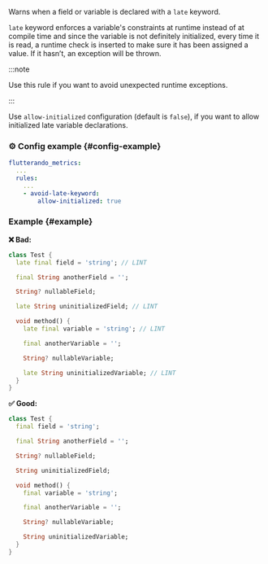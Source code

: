 
<RuleDetails version="3.2.0" severity="warning" hasConfig />

Warns when a field or variable is declared with a `late` keyword.

`late` keyword enforces a variable's constraints at runtime instead of at compile time and since the variable is not definitely initialized, every time it is read, a runtime check is inserted to make sure it has been assigned a value. If it hasn’t, an exception will be thrown.

:::note

Use this rule if you want to avoid unexpected runtime exceptions.

:::

Use `allow-initialized` configuration (default is `false`), if you want to allow initialized late variable declarations.

### ⚙️ Config example {#config-example}

```yaml
flutterando_metrics:
  ...
  rules:
    ...
    - avoid-late-keyword:
        allow-initialized: true
```

### Example {#example}

**❌ Bad:**

```dart
class Test {
  late final field = 'string'; // LINT

  final String anotherField = '';

  String? nullableField;

  late String uninitializedField; // LINT

  void method() {
    late final variable = 'string'; // LINT

    final anotherVariable = '';

    String? nullableVariable;

    late String uninitializedVariable; // LINT
  }
}
```

**✅ Good:**

```dart
class Test {
  final field = 'string';

  final String anotherField = '';

  String? nullableField;

  String uninitializedField;

  void method() {
    final variable = 'string';

    final anotherVariable = '';

    String? nullableVariable;

    String uninitializedVariable;
  }
}
```
